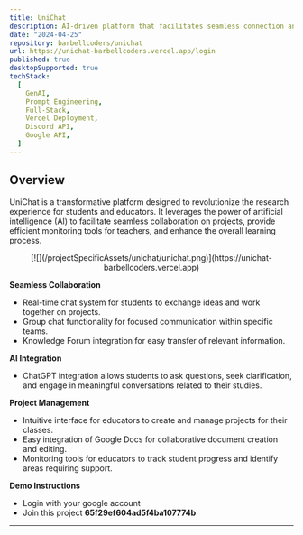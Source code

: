 ```yaml
---
title: UniChat
description: AI-driven platform that facilitates seamless connection and collaboration on academic projects
date: "2024-04-25"
repository: barbellcoders/unichat
url: https://unichat-barbellcoders.vercel.app/login
published: true
desktopSupported: true
techStack:
  [
    GenAI,
    Prompt Engineering,
    Full-Stack,
    Vercel Deployment,
    Discord API,
    Google API,
  ]
---
```


## Overview

UniChat is a transformative platform designed to revolutionize the research experience for students and educators. It leverages the power of artificial intelligence (AI) to facilitate seamless collaboration on projects, provide efficient monitoring tools for teachers, and enhance the overall learning process.

<div align="center">
  [![](/projectSpecificAssets/unichat/unichat.png)](https://unichat-barbellcoders.vercel.app)
</div>

**Seamless Collaboration**

- Real-time chat system for students to exchange ideas and work together on projects.
- Group chat functionality for focused communication within specific teams.
- Knowledge Forum integration for easy transfer of relevant information.

**AI Integration**

- ChatGPT integration allows students to ask questions, seek clarification, and engage in meaningful conversations related to their studies.

**Project Management**

- Intuitive interface for educators to create and manage projects for their classes.
- Easy integration of Google Docs for collaborative document creation and editing.
- Monitoring tools for educators to track student progress and identify areas requiring support.

**Demo Instructions**

- Login with your google account
- Join this project **65f29ef604ad5f4ba107774b**

---
